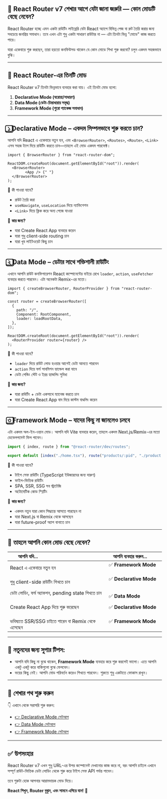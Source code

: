 ## 📘 React Router v7 শেখার আগে যেটা জানা জরুরি — কোন মোডটি বেছে নেবেন?

React Router হচ্ছে এমন একটা রাউটিং লাইব্রেরি যেটা React অ্যাপে বিভিন্ন পেজ বা রুট তৈরি করার জন্য সবচেয়ে জনপ্রিয় সমাধান। তবে এখন এটা শুধু একটা সাধারণ রাউটার না — এটা তিনটা ভিন্ন "মোডে" কাজ করতে পারে।

যারা একেবারে শুরু করছেন, তারা হয়তো কনফিউসড থাকেন যে কোন মোডে শিখা শুরু করবো? চলুন একদম সহজভাবে বুঝি।

---

## 🧭 React Router-এর তিনটি মোড

React Router v7 তিনটা ভিন্নভাবে ব্যবহার করা যায়। এই তিনটা মোড হলো:

1. **Declarative Mode (ঘরোয়া/সাধারণ)**
2. **Data Mode (ডেটা-চিন্তাধারায় সমৃদ্ধ)**
3. **Framework Mode (পুরো প্যাকেজ সমাধান)**

---

## ১️⃣ Declarative Mode – একদম সিম্পলভাবে শুরু করতে চান?

আপনি যদি React এ একেবারে নতুন হন, এবং `<BrowserRouter>`, `<Routes>`, `<Route>`, `<Link>` এসব সহজ ট্যাগ দিয়ে রাউটিং করতে চান—তাহলে এই মোড একদম পারফেক্ট।

```tsx
import { BrowserRouter } from "react-router-dom";

ReactDOM.createRoot(document.getElementById("root")).render(
  <BrowserRouter>
        <App /> {" "}
  </BrowserRouter>
);
```

🔹 কী পাওয়া যাবে?

- রাউট তৈরি করা
- `useNavigate`, `useLocation` দিয়ে ন্যাভিগেশন
- `<Link>` দিয়ে ক্লিক করে অন্য পেজে যাওয়া

🎯 **কার জন্য?**

- যারা Create React App ব্যবহার করেন
- যারা শুধু client-side routing চান
- যারা খুব লাইটওয়েট কিছু চান

---

## ২️⃣ Data Mode – ডেটার সাথে শক্তিশালী রাউটিং

এখানে আপনি রাউট কনফিগারেশন React কম্পোনেন্টের বাইরে রেখে `loader`, `action`, `useFetcher` ব্যবহার করতে পারবেন। এটা অনেকটা Remix-এর মতো।

```tsx
import { createBrowserRouter, RouterProvider } from "react-router-dom";

const router = createBrowserRouter([
  {
    path: "/",
    Component: RootComponent,
    loader: loadRootData,
  },
]);

ReactDOM.createRoot(document.getElementById("root")).render(
  <RouterProvider router={router} />
);
```

🔹 কী পাওয়া যাবে?

- `loader` দিয়ে রাউট লোড হওয়ার আগেই ডেটা আনতে পারবেন
- `action` দিয়ে ফর্ম সাবমিশন হ্যান্ডেল করা যাবে
- ডেটা পেন্ডিং স্টেট ও ইরর হ্যান্ডলিং সুবিধা

🎯 **কার জন্য?**

- যারা রাউটিং + ডেটা একসাথে ম্যানেজ করতে চান
- যারা Create React App বাদ দিয়ে কাস্টম বাণ্ডলিং করেন

---

## ৩️⃣ Framework Mode – যাদের কিছু না জানলেও চলবে

এটা একদম অল-ইন-ওয়ান মোড। আপনি যদি Vite ব্যবহার করেন, তাহলে একদম Next.js/Remix-এর মতো ডেভেলপমেন্ট ফিল পাবেন।

```ts
import { index, route } from "@react-router/dev/routes";

export default [index("./home.tsx"), route("products/:pid", "./product.tsx")];
```

🔹 কী পাওয়া যাবে?

- টাইপ সেফ রাউটিং (TypeScript ইউজারদের জন্য দারুণ)
- ফাইল-ভিত্তিক রাউটিং
- SPA, SSR, SSG সব স্ট্রাটেজি
- অটোমেটিক কোড স্প্লিটিং

🎯 **কার জন্য?**

- একদম নতুন যারা কোন সিদ্ধান্তে আসতে পারছেন না
- যারা Next.js বা Remix থেকে আসছেন
- যারা future-proof অ্যাপ বানাতে চান

---

## 📝 তাহলে আপনি কোন মোড বেছে নেবেন?

| আপনি যদি...                                               | আপনি ব্যবহার করুন...         |
| --------------------------------------------------------- | ---------------------------- |
| React এ একেবারে নতুন হন                                   | ✅ **Framework Mode**        |
| শুধু client-side রাউটিং শিখতে চান                         | ✅ **Declarative Mode**      |
| ডেটা লোডিং, ফর্ম অ্যাকশন, pending state শিখতে চান         | ✅ **Data Mode**             |
| Create React App দিয়ে শুরু করেছেন                         | ✅ **Declarative Mode**      |
| ভবিষ্যতে SSR/SSG চাইতে পারেন বা Remix থেকে এসেছেন         | ✅ **Framework Mode**        |

---

## 🎯 নতুনদের জন্য সুপার টিপস:

- আপনি যদি কিছু না বুঝে থাকেন, **Framework Mode** ব্যবহার করে শুরু করলেই ভালো। এতে আপনি একটু একটু করে বাকিগুলো বুঝে ফেলবেন।
- ভয়ের কিছু নেই। আপনি মোড পরিবর্তন করেও শিখতে পারবেন। শুরুতে শুধু একটাতে ফোকাস রাখুন।

---

## 🔗 শেখার পথ শুরু করুন

👇 এখানে থেকে সরাসরি শুরু করুন:

- [👉 Declarative Mode সেটআপ](https://reactrouter.com/en/latest/start/tutorial#step-1-starting-the-project)
- [👉 Data Mode সেটআপ](https://reactrouter.com/en/latest/start/data)
- [👉 Framework Mode সেটআপ](https://reactrouter.com/en/latest/start/framework)

---

## ✅ উপসংহার

React Router v7 এখন শুধু URL-এর উপর কম্পোনেন্ট দেখানোর কাজ করে না, বরং আপনি চাইলে এখানে সম্পূর্ণ রাউট-ভিত্তিক ডেটা লোডিং থেকে শুরু করে টাইপ সেফ API পর্যন্ত পাবেন।

তবে শুরুটা হোক আপনার আরামদায়ক মোড দিয়ে।

**React শিখুন, Router বুঝুন, এবং সামনে এগিয়ে যান!** 🚀
